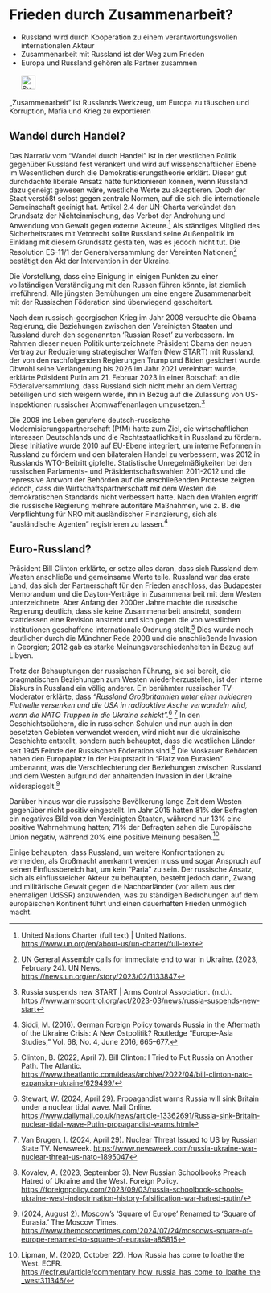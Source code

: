 # Frieden durch Zusammenarbeit? {#sec-peace-cooperation}

::: {.callout-caution title=„Mythos“}
- Russland wird durch Kooperation zu einem verantwortungsvollen internationalen Akteur
- Zusammenarbeit mit Russland ist der Weg zum Frieden
- Europa und Russland gehören als Partner zusammen
[<br></br>![Suche nach Stichwort in EUvsDisinfo](../all_common_img/EUvsDisinfo_400x240.jpg){height=2em}](https://euvsdisinfo.eu/disinformation-cases/?text=peace&sort=relevance)
:::

::: {.callout-tip title=„Wahrheit“}
„Zusammenarbeit“ ist Russlands Werkzeug, um Europa zu täuschen und Korruption, Mafia und Krieg zu exportieren
:::


## Wandel durch Handel?

Das Narrativ vom "Wandel durch Handel" ist in der westlichen Politik gegenüber Russland fest verankert und wird auf wissenschaftlicher Ebene im Wesentlichen durch die Demokratisierungstheorie erklärt. Dieser gut durchdachte liberale Ansatz hätte funktionieren können, wenn Russland dazu geneigt gewesen wäre, westliche Werte zu akzeptieren. Doch der Staat verstößt selbst gegen zentrale Normen, auf die sich die internationale Gemeinschaft geeinigt hat. Artikel 2.4 der UN-Charta verkündet den Grundsatz der Nichteinmischung, das Verbot der Androhung und Anwendung von Gewalt gegen externe Akteure.[^peace-cooperation.de-1] Als ständiges Mitglied des Sicherheitsrates mit Vetorecht sollte Russland seine Außenpolitik im Einklang mit diesem Grundsatz gestalten, was es jedoch nicht tut. Die Resolution ES-11/1 der Generalversammlung der Vereinten Nationen[^peace-cooperation.de-2] bestätigt den Akt der Intervention in der Ukraine.

Die Vorstellung, dass eine Einigung in einigen Punkten zu einer vollständigen Verständigung mit den Russen führen könnte, ist ziemlich irreführend. Alle jüngsten Bemühungen um eine engere Zusammenarbeit mit der Russischen Föderation sind überwiegend gescheitert.

Nach dem russisch-georgischen Krieg im Jahr 2008 versuchte die Obama-Regierung, die Beziehungen zwischen den Vereinigten Staaten und Russland durch den sogenannten 'Russian Reset' zu verbessern. Im Rahmen dieser neuen Politik unterzeichnete Präsident Obama den neuen Vertrag zur Reduzierung strategischer Waffen (New START) mit Russland, der von den nachfolgenden Regierungen Trump und Biden gesichert wurde. Obwohl seine Verlängerung bis 2026 im Jahr 2021 vereinbart wurde, erklärte Präsident Putin am 21\. Februar 2023 in einer Botschaft an die Föderalversammlung, dass Russland sich nicht mehr an dem Vertrag beteiligen und sich weigern werde, ihn in Bezug auf die Zulassung von US-Inspektionen russischer Atomwaffenanlagen umzusetzen.[^peace-cooperation.de-3] 

Die 2008 ins Leben gerufene deutsch-russische Modernisierungspartnerschaft (PfM) hatte zum Ziel, die wirtschaftlichen Interessen Deutschlands und die Rechtsstaatlichkeit in Russland zu fördern. Diese Initiative wurde 2010 auf EU-Ebene integriert, um interne Reformen in Russland zu fördern und den bilateralen Handel zu verbessern, was 2012 in Russlands WTO-Beitritt gipfelte. Statistische Unregelmäßigkeiten bei den russischen Parlaments- und Präsidentschaftswahlen 2011-2012 und die repressive Antwort der Behörden auf die anschließenden Proteste zeigten jedoch, dass die Wirtschaftspartnerschaft mit dem Westen die demokratischen Standards nicht verbessert hatte. Nach den Wahlen ergriff die russische Regierung mehrere autoritäre Maßnahmen, wie z. B. die Verpflichtung für NRO mit ausländischer Finanzierung, sich als "ausländische Agenten" registrieren zu lassen.[^peace-cooperation.de-4] 

## Euro-Russland?

Präsident Bill Clinton erklärte, er setze alles daran, dass sich Russland dem Westen anschließe und gemeinsame Werte teile. Russland war das erste Land, das sich der Partnerschaft für den Frieden anschloss, das Budapester Memorandum und die Dayton-Verträge in Zusammenarbeit mit dem Westen unterzeichnete. Aber Anfang der 2000er Jahre machte die russische Regierung deutlich, dass sie keine Zusammenarbeit anstrebt, sondern stattdessen eine Revision anstrebt und sich gegen die von westlichen Institutionen geschaffene internationale Ordnung stellt.[^peace-cooperation.de-5] Dies wurde noch deutlicher durch die Münchner Rede 2008 und die anschließende Invasion in Georgien; 2012 gab es starke Meinungsverschiedenheiten in Bezug auf Libyen.

Trotz der Behauptungen der russischen Führung, sie sei bereit, die pragmatischen Beziehungen zum Westen wiederherzustellen, ist der interne Diskurs in Russland ein völlig anderer. Ein berühmter russischer TV- Moderator erklärte, dass *“Russland Großbritannien unter einer nuklearen Flutwelle versenken und die USA in radioaktive Asche verwandeln wird, wenn die NATO Truppen in die Ukraine schickt”.*[^peace-cooperation.de-6] [^peace-cooperation.de-7] In den Geschichtsbüchern, die in russischen Schulen und nun auch in den besetzten Gebieten verwendet werden, wird nicht nur die ukrainische Geschichte entstellt, sondern auch behauptet, dass die westlichen Länder seit 1945 Feinde der Russischen Föderation sind.[^peace-cooperation.de-8] Die Moskauer Behörden haben den Europaplatz in der Hauptstadt in "Platz von Eurasien" umbenannt, was die Verschlechterung der Beziehungen zwischen Russland und dem Westen aufgrund der anhaltenden Invasion in der Ukraine widerspiegelt.[^peace-cooperation.de-9]

Darüber hinaus war die russische Bevölkerung lange Zeit dem Westen gegenüber nicht positiv eingestellt. Im Jahr 2015 hatten 81% der Befragten ein negatives Bild von den Vereinigten Staaten, während nur 13% eine positive Wahrnehmung hatten; 71% der Befragten sahen die Europäische Union negativ, während 20% eine positive Meinung besaßen.[^peace-cooperation.de-10]

Einige behaupten, dass Russland, um weitere Konfrontationen zu vermeiden, als Großmacht anerkannt werden muss und sogar Anspruch auf seinen Einflussbereich hat, um kein “Paria” zu sein.  Der russische Ansatz, sich als einflussreicher Akteur zu behaupten, besteht jedoch darin, Zwang und militärische Gewalt gegen die Nachbarländer (vor allem aus der ehemaligen UdSSR) anzuwenden, was zu ständigen Bedrohungen auf dem europäischen Kontinent führt und einen dauerhaften Frieden unmöglich macht.


[^peace-cooperation.de-1]:  United Nations Charter (full text) | United Nations. [https://www.un.org/en/about-us/un-charter/full-text](https://www.un.org/en/about-us/un-charter/full-text) 

[^peace-cooperation.de-2]:  UN General Assembly calls for immediate end to war in Ukraine. (2023, February 24). UN News. [https://news.un.org/en/story/2023/02/1133847](https://news.un.org/en/story/2023/02/1133847) 

[^peace-cooperation.de-3]:  Russia suspends new START | Arms Control Association. (n.d.). [https://www.armscontrol.org/act/2023-03/news/russia-suspends-new-start](https://www.armscontrol.org/act/2023-03/news/russia-suspends-new-start) 

[^peace-cooperation.de-4]:  Siddi, M. (2016). German Foreign Policy towards Russia in the Aftermath of the Ukraine Crisis: A New Ostpolitik? Routledge “Europe-Asia Studies,” Vol. 68, No. 4, June 2016, 665–677.

[^peace-cooperation.de-5]:  Clinton, B. (2022, April 7). Bill Clinton: I Tried to Put Russia on Another Path. The Atlantic. [https://www.theatlantic.com/ideas/archive/2022/04/bill-clinton-nato-expansion-ukraine/629499/](https://www.theatlantic.com/ideas/archive/2022/04/bill-clinton-nato-expansion-ukraine/629499/) 

[^peace-cooperation.de-6]:  Stewart, W. (2024, April 29). Propagandist warns Russia will sink Britain under a nuclear tidal wave. Mail Online. [https://www.dailymail.co.uk/news/article-13362691/Russia-sink-Britain-nuclear-tidal-wave-Putin-propagandist-warns.html](https://www.dailymail.co.uk/news/article-13362691/Russia-sink-Britain-nuclear-tidal-wave-Putin-propagandist-warns.html) 

[^peace-cooperation.de-7]:  Van Brugen, I. (2024, April 29). Nuclear Threat Issued to US by Russian State TV. Newsweek. [https://www.newsweek.com/russia-ukraine-war-nuclear-threat-us-nato-1895047](https://www.newsweek.com/russia-ukraine-war-nuclear-threat-us-nato-1895047) 

[^peace-cooperation.de-8]:  Kovalev, A. (2023, September 3). New Russian Schoolbooks Preach Hatred of Ukraine and the West. Foreign Policy.  [https://foreignpolicy.com/2023/09/03/russia-schoolbook-schools-ukraine-west-indoctrination-history-falsification-war-hatred-putin/](https://foreignpolicy.com/2023/09/03/russia-schoolbook-schools-ukraine-west-indoctrination-history-falsification-war-hatred-putin/) 

[^peace-cooperation.de-9]:  (2024, August 2). Moscow’s ‘Square of Europe’ Renamed to ‘Square of Eurasia.’ The Moscow Times. [https://www.themoscowtimes.com/2024/07/24/moscows-square-of-europe-renamed-to-square-of-eurasia-a85815](https://www.themoscowtimes.com/2024/07/24/moscows-square-of-europe-renamed-to-square-of-eurasia-a85815) 

[^peace-cooperation.de-10]:  Lipman, M. (2020, October 22). How Russia has come to loathe the West. ECFR. [https://ecfr.eu/article/commentary\_how\_russia\_has\_come\_to\_loathe\_the\_west311346/](https://ecfr.eu/article/commentary_how_russia_has_come_to_loathe_the_west311346/) 


